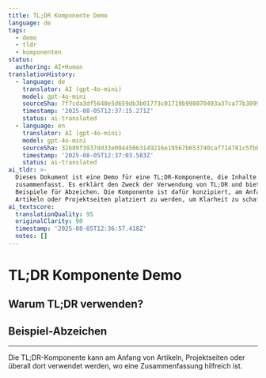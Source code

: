 ```yaml
---
title: TL;DR Komponente Demo
language: de
tags:
  - demo
  - tldr
  - komponenten
status:
  authoring: AI+Human
translationHistory:
  - language: de
    translator: AI (gpt-4o-mini)
    model: gpt-4o-mini
    sourceSha: 7f7cda3df5640e5d659db3b01773c01719b998070493a37ca77b309900639000
    timestamp: '2025-08-05T12:37:15.271Z'
    status: ai-translated
  - language: en
    translator: AI (gpt-4o-mini)
    model: gpt-4o-mini
    sourceSha: 32689f3937dd33e00445063149216e19567b653740caf714781c5fbb02996df5
    timestamp: '2025-08-05T12:37:03.583Z'
    status: ai-translated
ai_tldr: >-
  Dieses Dokument ist eine Demo für eine TL;DR-Komponente, die Inhalte
  zusammenfasst. Es erklärt den Zweck der Verwendung von TL;DR und bietet
  Beispiele für Abzeichen. Die Komponente ist dafür konzipiert, am Anfang von
  Artikeln oder Projektseiten platziert zu werden, um Klarheit zu schaffen.
ai_textscore:
  translationQuality: 95
  originalClarity: 90
  timestamp: '2025-08-05T12:36:57.418Z'
  notes: []
---
```



# TL;DR Komponente Demo

<Tldr tldr="Diese Seite demonstriert die neue TL;DR-Komponente. Sie bietet eine schnelle, KI-generierte Zusammenfassung, damit Leser sofort den Kern erfassen können." />

## Warum TL;DR verwenden?

<Note
  title="Schnelle Zusammenfassungen"
  description="TL;DR-Abschnitte helfen Lesern, die Hauptpunkte eines Inhalts schnell zu erfassen. Perfekt für Vielbeschäftigte!"
  icon="tabler:info-square"
/>

## Beispiel-Abzeichen

<Badge variant="ai" text="KI" icon="🤖" size="sm" />
<Badge variant="human" text="Mensch" icon="🧑" size="sm" />
<Badge variant="tag" text="Demo" size="md" />

---

Die TL;DR-Komponente kann am Anfang von Artikeln, Projektseiten oder überall dort verwendet werden, wo eine Zusammenfassung hilfreich ist.
